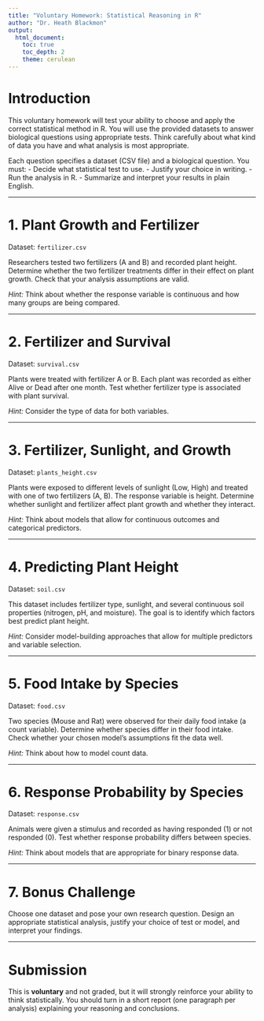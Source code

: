 ```yaml
---
title: "Voluntary Homework: Statistical Reasoning in R"
author: "Dr. Heath Blackmon"
output:
  html_document:
    toc: true
    toc_depth: 2
    theme: cerulean
---
```


# Introduction

This voluntary homework will test your ability to choose and apply the correct statistical method in R. You will use the provided datasets to answer biological questions using appropriate tests. Think carefully about what kind of data you have and what analysis is most appropriate.

Each question specifies a dataset (CSV file) and a biological question. You must:
- Decide what statistical test to use.
- Justify your choice in writing.
- Run the analysis in R.
- Summarize and interpret your results in plain English.

---

# 1. Plant Growth and Fertilizer

Dataset: `fertilizer.csv`

Researchers tested two fertilizers (A and B) and recorded plant height. Determine whether the two fertilizer treatments differ in their effect on plant growth. Check that your analysis assumptions are valid.

*Hint:* Think about whether the response variable is continuous and how many groups are being compared.

---

# 2. Fertilizer and Survival

Dataset: `survival.csv`

Plants were treated with fertilizer A or B. Each plant was recorded as either Alive or Dead after one month. Test whether fertilizer type is associated with plant survival.

*Hint:* Consider the type of data for both variables.

---

# 3. Fertilizer, Sunlight, and Growth

Dataset: `plants_height.csv`

Plants were exposed to different levels of sunlight (Low, High) and treated with one of two fertilizers (A, B). The response variable is height. Determine whether sunlight and fertilizer affect plant growth and whether they interact.

*Hint:* Think about models that allow for continuous outcomes and categorical predictors.

---

# 4. Predicting Plant Height

Dataset: `soil.csv`

This dataset includes fertilizer type, sunlight, and several continuous soil properties (nitrogen, pH, and moisture). The goal is to identify which factors best predict plant height.

*Hint:* Consider model-building approaches that allow for multiple predictors and variable selection.

---

# 5. Food Intake by Species

Dataset: `food.csv`

Two species (Mouse and Rat) were observed for their daily food intake (a count variable). Determine whether species differ in their food intake. Check whether your chosen model’s assumptions fit the data well.

*Hint:* Think about how to model count data.

---

# 6. Response Probability by Species

Dataset: `response.csv`

Animals were given a stimulus and recorded as having responded (1) or not responded (0). Test whether response probability differs between species.

*Hint:* Think about models that are appropriate for binary response data.

---

# 7. Bonus Challenge

Choose one dataset and pose your own research question. Design an appropriate statistical analysis, justify your choice of test or model, and interpret your findings.

---

# Submission

This is **voluntary** and not graded, but it will strongly reinforce your ability to think statistically. You should turn in a short report (one paragraph per analysis) explaining your reasoning and conclusions.
